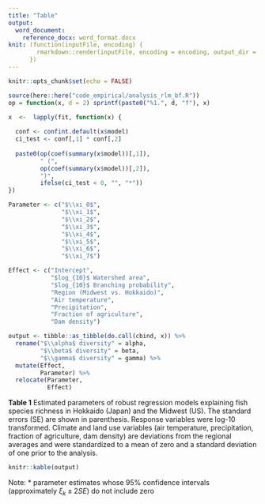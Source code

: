 ```yaml
---
title: "Table"
output:
  word_document:
    reference_docx: word_format.docx
knit: (function(inputFile, encoding) {
        rmarkdown::render(inputFile, encoding = encoding, output_dir = "document_output")
      })
---
```


```r

knitr::opts_chunk$set(echo = FALSE)

source(here::here("code_empirical/analysis_rlm_bf.R"))
op = function(x, d = 2) sprintf(paste0("%1.", d, "f"), x) 

x  <-  lapply(fit, function(x) {
  
  conf <- confint.default(x$model)
  ci_test <- conf[,1] * conf[,2]
  
  paste0(op(coef(summary(x$model))[,1]),
         " (",
         op(coef(summary(x$model))[,2]),
         ")",
         ifelse(ci_test < 0, "", "*"))
})

Parameter <- c("$\\xi_0$",
               "$\\xi_1$", 
               "$\\xi_2$",    
               "$\\xi_3$",                             
               "$\\xi_4$",                                         
               "$\\xi_5$",
               "$\\xi_6$",
               "$\\xi_7$")

Effect <- c("Intercept",
            "$log_{10}$ Watershed area", 
            "$log_{10}$ Branching probability",    
            "Region (Midwest vs. Hokkaido)",                             
            "Air temperature",                                         
            "Precipitation",
            "Fraction of agriculture",
            "Dam density")

output <- tibble::as_tibble(do.call(cbind, x)) %>% 
  rename("$\\alpha$ diversity" = alpha,
         "$\\beta$ diversity" = beta,
         "$\\gamma$ diversity" = gamma) %>% 
  mutate(Effect,
         Parameter) %>% 
  relocate(Parameter,
           Effect)

```

**Table 1** Estimated parameters of robust regression models explaining fish species richness in Hokkaido (Japan) and the Midwest (US). The standard errors (SE) are shown in parenthesis. Response variables were log-10 transformed. Climate and land use variables (air temperature, precipitation, fraction of agriculture, dam density) are deviations from the regional averages and were standardized to a mean of zero and a standard deviation of one prior to the analysis.

```r

knitr::kable(output)

```

Note: * parameter estimates whose 95% confidence intervals (approximately $\xi_k \pm 2SE$) do not include zero
